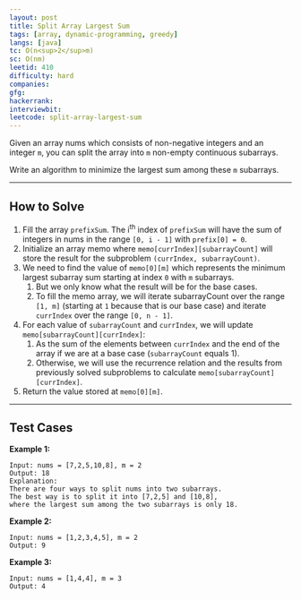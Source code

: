 ```yaml
---
layout: post
title: Split Array Largest Sum
tags: [array, dynamic-programming, greedy]
langs: [java]
tc: O(n<sup>2</sup>m)
sc: O(nm)
leetid: 410
difficulty: hard
companies: 
gfg: 
hackerrank: 
interviewbit: 
leetcode: split-array-largest-sum
---
```


Given an array nums which consists of non-negative integers and an integer `m`, 
you can split the array into `m` non-empty continuous subarrays.

Write an algorithm to minimize the largest sum among these `m` subarrays.

---

## How to Solve

1. Fill the array `prefixSum`. The i<sup>th</sup> index of `prefixSum` will have the sum of integers in nums in the range `[0, i - 1]` with `prefix[0] = 0`.
2. Initialize an array memo where `memo[currIndex][subarrayCount]` will store the result for the subproblem `(currIndex, subarrayCount)`. 
3. We need to find the value of `memo[0][m]` which represents the minimum largest subarray sum starting at index `0` with `m` subarrays. 
   1. But we only know what the result will be for the base cases. 
   2. To fill the memo array, we will iterate subarrayCount over the range `[1, m]` (starting at `1` because that is our base case) and iterate `currIndex` over the range `[0, n - 1]`.
4. For each value of `subarrayCount` and `currIndex`, we will update `memo[subarrayCount][currIndex]`:
   1. As the sum of the elements between `currIndex` and the end of the array if we are at a base case (`subarrayCount` equals 1).
   2. Otherwise, we will use the recurrence relation and the results from previously solved subproblems to calculate `memo[subarrayCount][currIndex]`.
5. Return the value stored at `memo[0][m]`.

---

## Test Cases

**Example 1:** 
```
Input: nums = [7,2,5,10,8], m = 2
Output: 18
Explanation:
There are four ways to split nums into two subarrays.
The best way is to split it into [7,2,5] and [10,8],
where the largest sum among the two subarrays is only 18.
```

**Example 2:** 
```
Input: nums = [1,2,3,4,5], m = 2
Output: 9
```

**Example 3:**
```
Input: nums = [1,4,4], m = 3
Output: 4
```